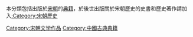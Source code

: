 本分類包括出版於[[宋朝|宋朝]]的[[典籍|典籍]]，於後世出版關於宋朝歷史的史書和歷史著作請加入[[:Category:宋朝歷史|:Category:宋朝歷史]]
[[Category:宋朝文学作品|Category:宋朝文学作品]]
[[Category:中國古典典籍|Category:中國古典典籍]]